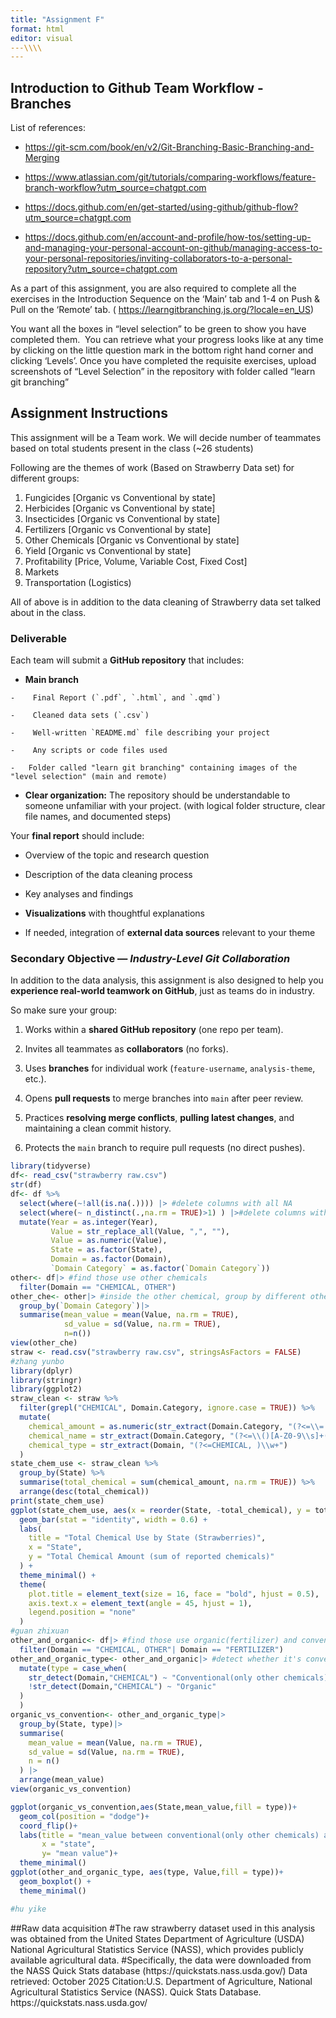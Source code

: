 ```yaml
---
title: "Assignment F"
format: html
editor: visual
---\\\\
---
```


## Introduction to Github Team Workflow - Branches

List of references:

-   <https://git-scm.com/book/en/v2/Git-Branching-Basic-Branching-and-Merging>

-   <https://www.atlassian.com/git/tutorials/comparing-workflows/feature-branch-workflow?utm_source=chatgpt.com>

-   <https://docs.github.com/en/get-started/using-github/github-flow?utm_source=chatgpt.com>

-   <https://docs.github.com/en/account-and-profile/how-tos/setting-up-and-managing-your-personal-account-on-github/managing-access-to-your-personal-repositories/inviting-collaborators-to-a-personal-repository?utm_source=chatgpt.com>

As a part of this assignment, you are also required to complete all the exercises in the Introduction Sequence on the 'Main' tab and 1-4 on Push & Pull on the 'Remote' tab. ( <https://learngitbranching.js.org/?locale=en_US>)

You want all the boxes in "level selection" to be green to show you have completed them.  You can retrieve what your progress looks like at any time by clicking on the little question mark in the bottom right hand corner and clicking 'Levels'. Once you have completed the requisite exercises, upload screenshots of "Level Selection" in the repository with folder called "learn git branching"

## Assignment Instructions

This assignment will be a Team work. We will decide number of teammates based on total students present in the class (\~26 students)

Following are the themes of work (Based on Strawberry Data set) for different groups:

1.  Fungicides \[Organic vs Conventional by state\]
2.  Herbicides \[Organic vs Conventional by state\]
3.  Insecticides \[Organic vs Conventional by state\]
4.  Fertilizers \[Organic vs Conventional by state\]
5.  Other Chemicals \[Organic vs Conventional by state\]
6.  Yield \[Organic vs Conventional by state\]
7.  Profitability \[Price, Volume, Variable Cost, Fixed Cost\]
8.  Markets
9.  Transportation (Logistics)

All of above is in addition to the data cleaning of Strawberry data set talked about in the class.

### Deliverable

Each team will submit a **GitHub repository** that includes:

-   **Main branch**

```         
-    Final Report (`.pdf`, `.html`, and `.qmd`)

-    Cleaned data sets (`.csv`)

-    Well-written `README.md` file describing your project

-    Any scripts or code files used

-   Folder called "learn git branching" containing images of the "level selection" (main and remote)
```

-   **Clear organization:** The repository should be understandable to someone unfamiliar with your project. (with logical folder structure, clear file names, and documented steps)

Your **final report** should include:

-   Overview of the topic and research question

-   Description of the data cleaning process

-   Key analyses and findings

-   **Visualizations** with thoughtful explanations

-   If needed, integration of **external data sources** relevant to your theme

### Secondary Objective — *Industry-Level Git Collaboration*

In addition to the data analysis, this assignment is also designed to help you **experience real-world teamwork on GitHub**, just as teams do in industry.

So make sure your group:

1.  Works within a **shared GitHub repository** (one repo per team).

2.  Invites all teammates as **collaborators** (no forks).

3.  Uses **branches** for individual work (`feature-username`, `analysis-theme`, etc.).

4.  Opens **pull requests** to merge branches into `main` after peer review.

5.  Practices **resolving merge conflicts**, **pulling latest changes**, and maintaining a clean commit history.

6.  Protects the `main` branch to require pull requests (no direct pushes).

```r
library(tidyverse)
df<- read_csv("strawberry raw.csv")
str(df)
df<- df %>% 
  select(where(~!all(is.na(.)))) |> #delete columns with all NA
  select(where(~ n_distinct(.,na.rm = TRUE)>1) ) |>#delete columns with single value, which means no information provided in comparing
  mutate(Year = as.integer(Year),
         Value = str_replace_all(Value, ",", ""),
         Value = as.numeric(Value),
         State = as.factor(State),
         Domain = as.factor(Domain),
         `Domain Category` = as.factor(`Domain Category`)) 
other<- df|> #find those use other chemicals
  filter(Domain == "CHEMICAL, OTHER")
other_che<- other|> #inside the other chemical, group by different other chemicals
  group_by(`Domain Category`)|>
  summarise(mean_value = mean(Value, na.rm = TRUE),
            sd_value = sd(Value, na.rm = TRUE),
            n=n())
view(other_che)
straw <- read.csv("strawberry raw.csv", stringsAsFactors = FALSE)
#zhang yunbo
library(dplyr)
library(stringr)
library(ggplot2)
straw_clean <- straw %>%
  filter(grepl("CHEMICAL", Domain.Category, ignore.case = TRUE)) %>%
  mutate(
    chemical_amount = as.numeric(str_extract(Domain.Category, "(?<=\\= )\\d+")),
    chemical_name = str_extract(Domain.Category, "(?<=\\()[A-Z0-9\\s]+(?=\\s*=)"),
    chemical_type = str_extract(Domain, "(?<=CHEMICAL, )\\w+")
  )
state_chem_use <- straw_clean %>%
  group_by(State) %>%
  summarise(total_chemical = sum(chemical_amount, na.rm = TRUE)) %>%
  arrange(desc(total_chemical))
print(state_chem_use)
ggplot(state_chem_use, aes(x = reorder(State, -total_chemical), y = total_chemical, fill = State)) +
  geom_bar(stat = "identity", width = 0.6) +
  labs(
    title = "Total Chemical Use by State (Strawberries)",
    x = "State",
    y = "Total Chemical Amount (sum of reported chemicals)"
  ) +
  theme_minimal() +
  theme(
    plot.title = element_text(size = 16, face = "bold", hjust = 0.5),
    axis.text.x = element_text(angle = 45, hjust = 1),
    legend.position = "none"
  )
#guan zhixuan
other_and_organic<- df|> #find those use organic(fertilizer) and conventional(other chemicals)
  filter(Domain == "CHEMICAL, OTHER"| Domain == "FERTILIZER")
other_and_organic_type<- other_and_organic|> #detect whether it's conventional or organic
  mutate(type = case_when(
    str_detect(Domain,"CHEMICAL") ~ "Conventional(only other chemicals)",
    !str_detect(Domain,"CHEMICAL") ~ "Organic"
  )
  )
organic_vs_convention<- other_and_organic_type|>
  group_by(State, type)|>
  summarise(
    mean_value = mean(Value, na.rm = TRUE),
    sd_value = sd(Value, na.rm = TRUE),
    n = n()
  ) |>
  arrange(mean_value)
view(organic_vs_convention)

ggplot(organic_vs_convention,aes(State,mean_value,fill = type))+
  geom_col(position = "dodge")+
  coord_flip()+
  labs(title = "mean_value between conventional(only other chemicals) and organic in differenct states",
       x = "state",
       y= "mean value")+
  theme_minimal()
ggplot(other_and_organic_type, aes(type, Value,fill = type))+
  geom_boxplot() +
  theme_minimal()

#hu yike
```

##Raw data acquisition 
#The raw strawberry dataset used in this analysis was obtained from the United States Department of Agriculture (USDA) National Agricultural Statistics Service (NASS), which provides publicly available agricultural data. #Specifically, the data were downloaded from the NASS Quick Stats database (https://quickstats.nass.usda.gov/)                             Data retrieved: October 2025 Citation:U.S. Department of Agriculture, National Agricultural Statistics Service (NASS). Quick Stats Database. https://quickstats.nass.usda.gov/
